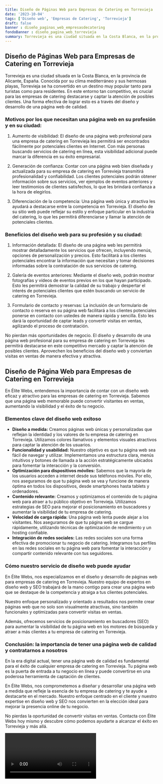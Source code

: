 ```yaml
---
title: Diseño de Páginas Web para Empresas de Catering en Torrevieja
date: '2023-10-04'
tags: ['Diseño web', 'Empresas de Catering', 'Torrevieja']
draft: false
banner : diseño_paginas_web_empresasdecatering
fondoBanner : diseño_pagina_web_torrevieja
summary: Torrevieja es una ciudad situada en la Costa Blanca, en la provincia de Alicante, España. Conocida por su clima mediterráneo y sus hermosas playas, Torrevieja se ha convertido en un destino muy popular tanto para turistas como para residentes. En este entorno tan competitivo, es crucial para las empresas de catering destacarse y captar la atención de posibles clientes. Una forma efectiva de lograr esto es a través del diseño y desarrollo de una página web de calidad.
---
```


## Diseño de Páginas Web para Empresas de Catering en Torrevieja

Torrevieja es una ciudad situada en la Costa Blanca, en la provincia de Alicante, España. Conocida por su clima mediterráneo y sus hermosas playas, Torrevieja se ha convertido en un destino muy popular tanto para turistas como para residentes. En este entorno tan competitivo, es crucial para las empresas de catering destacarse y captar la atención de posibles clientes. Una forma efectiva de lograr esto es a través del diseño y desarrollo de una página web de calidad.

### Motivos por los que necesitan una página web en su profesión y en su ciudad:

1. Aumento de visibilidad: El diseño de una página web profesional para una empresa de catering en Torrevieja les permitirá ser encontrados fácilmente por potenciales clientes en Internet. Con más personas buscando servicios de catering en línea, esta visibilidad adicional puede marcar la diferencia en su éxito empresarial.

2. Generación de confianza: Contar con una página web bien diseñada y actualizada para su empresa de catering en Torrevieja transmitirá profesionalidad y confiabilidad. Los clientes potenciales podrán obtener información sobre sus servicios, ver ejemplos de eventos anteriores y leer testimonios de clientes satisfechos, lo que les brindará confianza a la hora de elegirlos.

3. Diferenciación de la competencia: Una página web única y atractiva les ayudará a destacarse entre la competencia en Torrevieja. El diseño de su sitio web puede reflejar su estilo y enfoque particular en la industria del catering, lo que les permitirá diferenciarse y llamar la atención de potenciales clientes.

### Beneficios del diseño web para su profesión y su ciudad:

1. Información detallada: El diseño de una página web les permitirá mostrar detalladamente los servicios que ofrecen, incluyendo menús, opciones de personalización y precios. Esto facilitará a los clientes potenciales encontrar la información que necesitan y tomar decisiones informadas sobre la contratación de sus servicios de catering.

2. Galería de eventos anteriores: Mediante el diseño web, podrán mostrar fotografías y vídeos de eventos previos en los que hayan participado. Esto les permitirá demostrar la calidad de su trabajo y despertar el interés de potenciales clientes que estén buscando un servicio de catering en Torrevieja.

3. Formulario de contacto y reservas: La inclusión de un formulario de contacto o reserva en su página web facilitará a los clientes potenciales ponerse en contacto con ustedes de manera rápida y sencilla. Esto les dará la oportunidad de captar leads y convertir visitas en ventas, agilizando el proceso de contratación.

No pierdan más oportunidades de negocio. El diseño y desarrollo de una página web profesional para su empresa de catering en Torrevieja les permitirá destacarse en este competitivo mercado y captar la atención de posibles clientes. Aprovechen los beneficios del diseño web y conviertan visitas en ventas de manera efectiva y atractiva.

<GifSeo />

<Cta />

## Diseño de Página Web para Empresas de Catering en Torrevieja

En Élite Webs, entendemos la importancia de contar con un diseño web eficaz y atractivo para las empresas de catering en Torrevieja. Sabemos que una página web memorable puede convertir visitantes en ventas, aumentando la visibilidad y el éxito de tu negocio.

### Elementos clave del diseño web exitoso

- **Diseño a medida:** Creamos páginas web únicas y personalizadas que reflejan la identidad y los valores de tu empresa de catering en Torrevieja. Utilizamos colores llamativos y elementos visuales atractivos para captar la atención de los usuarios.
- **Funcionalidad y usabilidad:** Nuestro objetivo es que tu página web sea fácil de navegar y utilizar. Implementamos una estructura clara, menús intuitivos y botones de llamada a la acción estratégicamente ubicados para fomentar la interacción y la conversión.
- **Optimización para dispositivos móviles:** Sabemos que la mayoría de los usuarios acceden a internet desde sus teléfonos móviles. Por ello, nos aseguramos de que tu página web se vea y funcione de manera óptima en todos los dispositivos, desde smartphones hasta tablets y ordenadores.
- **Contenido relevante:** Creamos y optimizamos el contenido de tu página web para atraer a tu público objetivo en Torrevieja. Utilizamos estrategias de SEO para mejorar el posicionamiento en buscadores y aumentar la visibilidad de tu empresa de catering.
- **Velocidad de carga rápida:** Una página web lenta puede alejar a los visitantes. Nos aseguramos de que tu página web se cargue rápidamente, utilizando técnicas de optimización de rendimiento y un hosting confiable.
- **Integración de redes sociales:** Las redes sociales son una forma efectiva de promocionar tu negocio de catering. Integramos tus perfiles en las redes sociales en tu página web para fomentar la interacción y compartir contenido relevante con tus seguidores.

### Cómo nuestro servicio de diseño web puede ayudar

En Élite Webs, nos especializamos en el diseño y desarrollo de páginas web para empresas de catering en Torrevieja. Nuestro equipo de expertos en diseño web y SEO trabajará de la mano contigo para crear una página web que se destaque de la competencia y atraiga a tus clientes potenciales.

Nuestro enfoque personalizado y orientado a resultados nos permite crear páginas web que no solo son visualmente atractivas, sino también funcionales y optimizadas para convertir visitas en ventas.

Además, ofrecemos servicios de posicionamiento en buscadores (SEO) para aumentar la visibilidad de tu página web en los motores de búsqueda y atraer a más clientes a tu empresa de catering en Torrevieja.

### Conclusión: la importancia de tener una página web de calidad y contratarnos a nosotros

En la era digital actual, tener una página web de calidad es fundamental para el éxito de cualquier empresa de catering en Torrevieja. Tu página web es la puerta de entrada a tu negocio en línea y puede convertirse en una poderosa herramienta de captación de clientes.

En Élite Webs, nos comprometemos a diseñar y desarrollar una página web a medida que refleje la esencia de tu empresa de catering y te ayude a destacarte en el mercado. Nuestro enfoque centrado en el cliente y nuestro expertise en diseño web y SEO nos convierten en la elección ideal para mejorar la presencia online de tu negocio.

No pierdas la oportunidad de convertir visitas en ventas. Contacta con Élite Webs hoy mismo y descubre cómo podemos ayudarte a alcanzar el éxito en Torrevieja y más allá.

<Video />

<CtaBot job='Empresas de Catering' city='Torrevieja'/>

<Gmaps query='Torrevieja+españa+maps' />